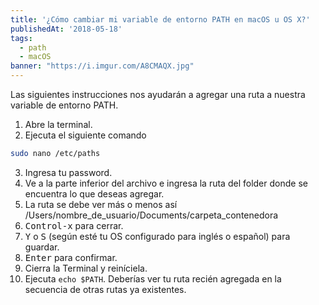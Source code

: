 ```yaml
---
title: '¿Cómo cambiar mi variable de entorno PATH en macOS u OS X?'
publishedAt: '2018-05-18'
tags:
  - path
  - macOS
banner: "https://i.imgur.com/A8CMAQX.jpg"
---
```


Las siguientes instrucciones nos ayudarán a agregar una ruta a nuestra variable de entorno PATH.

1.  Abre la terminal.
2.  Ejecuta el siguiente comando

```bash
sudo nano /etc/paths
```

3.  Ingresa tu password.
4.  Ve a la parte inferior del archivo e ingresa la ruta del folder donde se encuentra lo que deseas agregar.
5.  La ruta se debe ver más o menos así /Users/nombre_de_usuario/Documents/carpeta_contenedora
6.  <kbd>Control-x</kbd> para cerrar.
7.  <kbd>Y</kbd> o <kbd>S</kbd> (según esté tu OS configurado para inglés o español) para guardar.
8.  <kbd>Enter</kbd> para confirmar.
9.  Cierra la Terminal y reiníciela.
10. Ejecuta `echo $PATH`. Deberías ver tu ruta recién agregada en la secuencia de otras rutas ya existentes.
